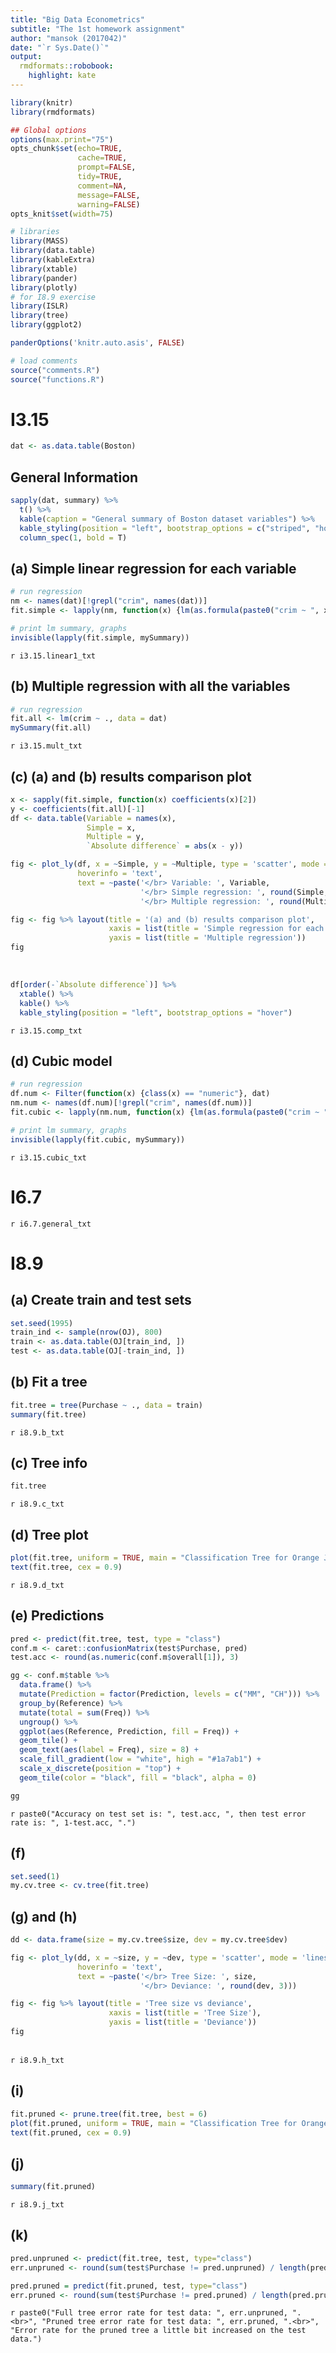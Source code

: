 ```yaml
---
title: "Big Data Econometrics"
subtitle: "The 1st homework assignment"
author: "mansok (2017042)"
date: "`r Sys.Date()`"
output:
  rmdformats::robobook:
    highlight: kate
---
```


```r
library(knitr)
library(rmdformats)

## Global options
options(max.print="75")
opts_chunk$set(echo=TRUE,
               cache=TRUE,
               prompt=FALSE,
               tidy=TRUE,
               comment=NA,
               message=FALSE,
               warning=FALSE)
opts_knit$set(width=75)

# libraries
library(MASS)
library(data.table)
library(kableExtra)
library(xtable)
library(pander)
library(plotly)
# for I8.9 exercise
library(ISLR)
library(tree)
library(ggplot2)

panderOptions('knitr.auto.asis', FALSE)

# load comments
source("comments.R")
source("functions.R")
```

# I3.15
```r
dat <- as.data.table(Boston)
```

## General Information
```r
sapply(dat, summary) %>% 
  t() %>% 
  kable(caption = "General summary of Boston dataset variables") %>% 
  kable_styling(position = "left", bootstrap_options = c("striped", "hover")) %>% 
  column_spec(1, bold = T)
```

## (a) Simple linear regression for each variable
```r
# run regression
nm <- names(dat)[!grepl("crim", names(dat))]
fit.simple <- lapply(nm, function(x) {lm(as.formula(paste0("crim ~ ", x)), data = dat)})

# print lm summary, graphs
invisible(lapply(fit.simple, mySummary))
```

`r i3.15.linear1_txt`

## (b) Multiple regression with all the variables
```r
# run regression
fit.all <- lm(crim ~ ., data = dat)
mySummary(fit.all)
```

`r i3.15.mult_txt`

## (c) (a) and (b) results comparison plot
```r
x <- sapply(fit.simple, function(x) coefficients(x)[2])
y <- coefficients(fit.all)[-1]
df <- data.table(Variable = names(x),
                 Simple = x,
                 Multiple = y,
                 `Absolute difference` = abs(x - y))

fig <- plot_ly(df, x = ~Simple, y = ~Multiple, type = 'scatter', mode = 'markers',
               hoverinfo = 'text',
               text = ~paste('</br> Variable: ', Variable,
                             '</br> Simple regression: ', round(Simple, 3),
                             '</br> Multiple regression: ', round(Multiple, 3)))

fig <- fig %>% layout(title = '(a) and (b) results comparison plot',
                      xaxis = list(title = 'Simple regression for each variable'),
                      yaxis = list(title = 'Multiple regression'))
fig
```
<br>
```r
df[order(-`Absolute difference`)] %>% 
  xtable() %>%
  kable() %>%
  kable_styling(position = "left", bootstrap_options = "hover")
```

`r i3.15.comp_txt`

## (d) Cubic model
```r
# run regression
df.num <- Filter(function(x) {class(x) == "numeric"}, dat)
nm.num <- names(df.num)[!grepl("crim", names(df.num))]
fit.cubic <- lapply(nm.num, function(x) {lm(as.formula(paste0("crim ~ ", paste0("poly(", x, ",3)"))), data = df.num)})

# print lm summary, graphs
invisible(lapply(fit.cubic, mySummary))
```

`r i3.15.cubic_txt`

# I6.7
`r i6.7.general_txt`


# I8.9

## (a) Create train and test sets
```r
set.seed(1995)
train_ind <- sample(nrow(OJ), 800)
train <- as.data.table(OJ[train_ind, ])
test <- as.data.table(OJ[-train_ind, ])
```

## (b) Fit a tree
```r
fit.tree = tree(Purchase ~ ., data = train)
summary(fit.tree)
```

`r i8.9.b_txt`

## (c) Tree info
```r
fit.tree
```

`r i8.9.c_txt`

## (d) Tree plot
```r
plot(fit.tree, uniform = TRUE, main = "Classification Tree for Orange Juice Data Purchase")
text(fit.tree, cex = 0.9)
```

`r i8.9.d_txt`

## (e) Predictions
```r
pred <- predict(fit.tree, test, type = "class")
conf.m <- caret::confusionMatrix(test$Purchase, pred)
test.acc <- round(as.numeric(conf.m$overall[1]), 3)

gg <- conf.m$table %>%
  data.frame() %>% 
  mutate(Prediction = factor(Prediction, levels = c("MM", "CH"))) %>%
  group_by(Reference) %>% 
  mutate(total = sum(Freq)) %>% 
  ungroup() %>% 
  ggplot(aes(Reference, Prediction, fill = Freq)) +
  geom_tile() +
  geom_text(aes(label = Freq), size = 8) +
  scale_fill_gradient(low = "white", high = "#1a7ab1") +
  scale_x_discrete(position = "top") +
  geom_tile(color = "black", fill = "black", alpha = 0)

gg
```

`r paste0("Accuracy on test set is: ", test.acc, ", then test error rate is: ", 1-test.acc, ".")`

## (f) 
```r
set.seed(1)
my.cv.tree <- cv.tree(fit.tree)
```

## (g) and (h)
```r
dd <- data.frame(size = my.cv.tree$size, dev = my.cv.tree$dev)

fig <- plot_ly(dd, x = ~size, y = ~dev, type = 'scatter', mode = 'lines',
               hoverinfo = 'text',
               text = ~paste('</br> Tree Size: ', size,
                             '</br> Deviance: ', round(dev, 3)))

fig <- fig %>% layout(title = 'Tree size vs deviance',
                      xaxis = list(title = 'Tree Size'),
                      yaxis = list(title = 'Deviance'))
fig
```

<br>
`r i8.9.h_txt`

## (i) 
```r
fit.pruned <- prune.tree(fit.tree, best = 6)
plot(fit.pruned, uniform = TRUE, main = "Classification Tree for Orange Juice Data Purchase")
text(fit.pruned, cex = 0.9)
```

## (j) 
```r
summary(fit.pruned)
```

`r i8.9.j_txt`

## (k) 
```r
pred.unpruned <- predict(fit.tree, test, type="class")
err.unpruned <- round(sum(test$Purchase != pred.unpruned) / length(pred.unpruned), 3)

pred.pruned = predict(fit.pruned, test, type="class")
err.pruned <- round(sum(test$Purchase != pred.pruned) / length(pred.pruned), 3)
```

`r paste0("Full tree error rate for test data: ", err.unpruned, ".<br>",
"Pruned tree error rate for test data: ", err.pruned, ".<br>",
"Error rate for the pruned tree a little bit increased on the test data.")`

